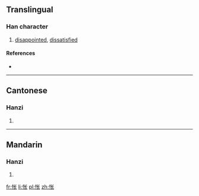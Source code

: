 {{also|悵}}
==Translingual==

===Han character===
{{Han char|rn=61|rad=心|as=04|sn=7|four=|canj=心心人 (PPO)}}

# [[disappointed]], [[dissatisfied]]

====References====
* {{Han ref|kx=0379.071|hdz=42277.040|uh=6005|ud=24581}}

----

==Cantonese==

===Hanzi===
{{yue-hanzi|jyut=|y=cheung3|tra=悵}}

# {{defn|lang=yue|sort=心04}}

----

==Mandarin==

===Hanzi===
{{cmn-hanzi|tra=悵|pin=[[chàng]] ([[chang4]])|wg=ch'ang<sup>4</sup>}}

# {{defn|lang=cmn|sort=心04}}

[[fr:怅]]
[[li:怅]]
[[pl:怅]]
[[zh:怅]]